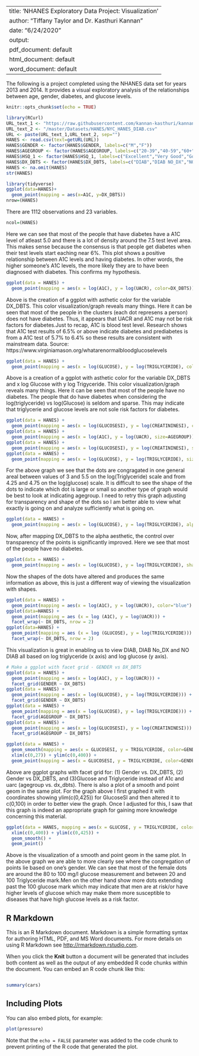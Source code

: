 
---
title: 'NHANES Exploratory Data Project: Visualization'
author: "Tiffany Taylor and Dr. Kasthuri Kannan"
date: "6/24/2020"
output:
  pdf_document: default
  html_document: default
  word_document: default
---

The following is a project completed using the NHANES data set for years 2013 and 2014. It provides a visual exploratory analysis of the relationships between age, gender, diabetes, and glucose levels.  

```{r setup, include=FALSE}
knitr::opts_chunk$set(echo = TRUE)
```

```{r}
library(RCurl)
URL_text_1 <- "https://raw.githubusercontent.com/kannan-kasthuri/kannan-kasthuri.github.io"
URL_text_2 <- "/master/Datasets/HANES/NYC_HANES_DIAB.csv"
URL <- paste(URL_text_1,URL_text_2, sep="")
HANES <- read.csv(text=getURL(URL))
HANES$GENDER <- factor(HANES$GENDER, labels=c("M","F"))
HANES$AGEGROUP <- factor(HANES$AGEGROUP, labels=c("20-39","40-59","60+"))
HANES$HSQ_1 <- factor(HANES$HSQ_1, labels=c("Excellent","Very Good","Good", "Fair", "Poor"))
HANES$DX_DBTS <- factor(HANES$DX_DBTS, labels=c("DIAB","DIAB NO_DX","NO DIAB"))
HANES <- na.omit(HANES)
str(HANES)
```

```{r}
library(tidyverse)
ggplot(data=HANES)+
  geom_point(mapping = aes(x=A1C, y=DX_DBTS))
nrow=(HANES)
```

There are 1112 observations and 23 variables.

```{r}
ncol=(HANES)
```

Here we can see that most of the people that have diabetes have a A1C level of atleast 5.0 and there is a lot of density around the 7.5 test level area. This makes sense because the consensus is that people get diabetes when their test levels start eaching near 6%. This plot shows a positive relationship between A1C levels and having diabetes. In other words, the higher someone's A1C levels, the more likely they are to have been diagnosed with diabetes. This confirms my hypothesis. 

```{r}
ggplot(data = HANES) + 
  geom_point(mapping = aes(x = log(A1C), y = log(UACR), color=DX_DBTS))
```

Above is the creation of a ggplot with asthetic color for the variable DX_DBTS. This color visualization/graph reveals many things. Here it can be seen that most of the people in the clusters (each dot represens a person) does not have diabetes. Thus, it appears that UACR and A1C may not be risk factors for diabetes.Just to recap, A1C is blood test level. Research shows that A1C test results of 6.5% or above indicate diabetes and prediabetes is from a A1C test of 5.7% to 6.4% so these results are consistent with mainstream data. Source: https://www.virginiamason.org/whatarenormalbloodglucoselevels
 
```{r}
ggplot(data = HANES) + 
  geom_point(mapping = aes(x = log(GLUCOSE), y = log(TRIGLYCERIDE), color=DX_DBTS))
```
 
Above is a creation of a ggplot with asthetic color for the variable DX_DBTS and x log Glucose with y log Trigyceride. This color visualization/graph reveals many things. Here it can be seen that most of the people have no diabetes. The people that do have diabetes when considering the log(triglyceride) vs log(Glucose) is seldom and sparse. This may indicate that triglycerie and glucose levels are not sole risk factors for diabetes. 

```{r}
ggplot(data = HANES) +
  geom_point(mapping = aes(x = log(GLUCOSESI), y = log(CREATININESI), color=DX_DBTS))
ggplot(data = HANES) + 
  geom_point(mapping = aes(x = log(A1C), y = log(UACR), size=AGEGROUP))
ggplot(data = HANES) + 
  geom_point(mapping = aes(x = log(GLUCOSESI), y = log(CREATININESI), size=AGEGROUP))
ggplot(data = HANES) + 
  geom_point(mapping = aes(x = log(GLUCOSE), y = log(TRIGLYCERIDE), size=AGEGROUP))
```

For the above graph we see that the dots are congragated in one general areal between values of 3 and 5.5 on the 
log(Triglyceride) scale and from 4.25 and 4.75 on the log(glucose) scale. It is difficult to see the shape of the 
dots to indicate which dot is large or small so another type of graph would be best to look at indicating agegroup.
I need to retry this graph adjusting for transparency and shape of the dots so I am better able to view what
exactly is going on and analyze sufficiently what is going on.  

```{r 12}
ggplot(data = HANES) + 
  geom_point(mapping = aes(x = log(GLUCOSE), y = log(TRIGLYCERIDE), alpha=DX_DBTS))
```

Now, after mapping DX_DBTS to the alpha aesthetic, the control over transparency of the points is significantly improved. Here we see that most of the people have no diabetes. 

```{r}
ggplot(data = HANES) + 
  geom_point(mapping = aes(x = log(GLUCOSE), y = log(TRIGLYCERIDE), shape=DX_DBTS))
```

Now the shapes of the dots have altered and produces the same information as above, this is just a different way of viewing the visualization with shapes.

```{r 14}
ggplot(data = HANES) + 
  geom_point(mapping = aes(x = log(A1C), y = log(UACR)), color="blue")
ggplot(data=HANES) +
  geom_point(mapping = aes (x = log (A1C), y = log(UACR))) +
  facet_wrap(~ DX_DBTS, nrow = 2)
ggplot(data=HANES) +
  geom_point(mapping = aes (x = log (GLUCOSE), y = log(TRIGLYCERIDE))) +
  facet_wrap(~ DX_DBTS, nrow = 2)

```

This visualization is great in enabling us to view DIAB, DIAB No_DX and NO DIAB
all based on log triglyceride (x axis) and log glucose (y axis). 

```{r 15}
# Make a ggplot with facet grid - GENDER vs DX_DBTS
ggplot(data = HANES) + 
  geom_point(mapping = aes(x = log(A1C), y = log(UACR))) + 
  facet_grid(GENDER ~ DX_DBTS)
ggplot(data = HANES) + 
  geom_point(mapping = aes(x = log(GLUCOSE), y = log(TRIGLYCERIDE))) + 
  facet_grid(GENDER ~ DX_DBTS)
ggplot(data = HANES) + 
  geom_point(mapping = aes(x = log(GLUCOSE), y = log(TRIGLYCERIDE))) + 
  facet_grid(AGEGROUP ~ DX_DBTS)
ggplot(data = HANES) +
  geom_point(mapping = aes(x = log(GLUCOSESI), y = log(CREATININESI))) +
  facet_grid(AGEGROUP ~ DX_DBTS)

ggplot(data = HANES) + 
  geom_smooth(mapping = aes(x = GLUCOSESI, y = TRIGLYCERIDE, color=GENDER)) + 
  xlim(c(0,27)) + ylim(c(0,400)) +
  geom_point(mapping = aes(x = GLUCOSESI, y = TRIGLYCERIDE, color=GENDER))

```

Above are ggplot graphs with facet grid for: (1) Gender vs. DX_DBTS, (2) Gender vs DX_DBTS, and (3)Glucose and Triglyceride instead of A1c and uarc (agegroup vs. dx_dbts). There is also a plot of a smooth and point geom in the same plot. For the graph above I first graphed it with coordinates showing ylim(c(0,425)) for GlucoseSI and then altered it to c(0,100) in order to better view the graph. Once I adjusted for this, I saw that this graph is indeed an appropriate graph for gaining more knowledge concerning this material. 

```{r}
ggplot(data = HANES, mapping = aes(x = GLUCOSE, y = TRIGLYCERIDE, color=GENDER)) + 
  xlim(c(0,400)) + ylim(c(0,425)) +
  geom_smooth() + 
  geom_point()
```

Above is the visualization of a smooth and point geom in the same plot. In the above graph we are able to more clearly see where the congregation of points lie based on one's gender. We can see that most of the female dots are around the 80 to 100 mg/l glucose measurement and between 20 and 100 Triglyceride mark.Men on the other hand show more dots extending past the 100 glucose mark which may indicate that men are at risk/or have higher levels of glucose which may make them more susceptible to diseases that have high glucose levels as a risk factor. 

## R Markdown

This is an R Markdown document. Markdown is a simple formatting syntax for authoring HTML, PDF, and MS Word documents. For more details on using R Markdown see <http://rmarkdown.rstudio.com>.

When you click the **Knit** button a document will be generated that includes both content as well as the output of any embedded R code chunks within the document. You can embed an R code chunk like this:

```{r}
```


```{r cars}
summary(cars)
```

## Including Plots

You can also embed plots, for example:

```{r pressure, echo=FALSE}
plot(pressure)
```

Note that the `echo = FALSE` parameter was added to the code chunk to prevent printing of the R code that generated the plot.
